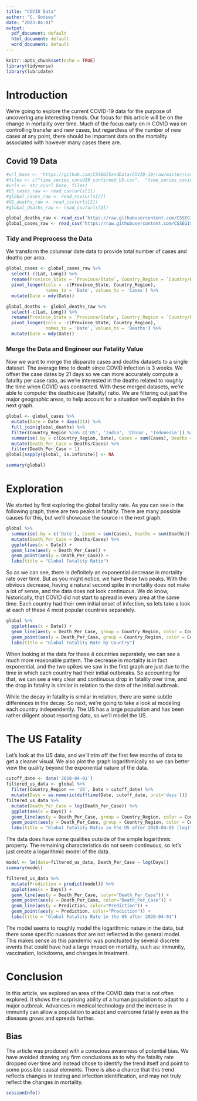 ```yaml
---
title: "COVID Data"
author: "C. Godsey"
date: "2023-04-01"
output:
  pdf_document: default
  html_document: default
  word_document: default
---
```


```r
knitr::opts_chunk$set(echo = TRUE)
library(tidyverse)
library(lubridate)
```

# Introduction

We're going to explore the current COVID-19 data for the purpose of uncovering any interesting trends. Our focus for this article
will be on the change in mortality over time. Much of the focus early on in COVID was on controlling transfer and new cases, but regardless of the number of new cases at any point, there should be important data on the mortality associated with however
many cases there are.

## Covid 19 Data

```r
#url_base <- 'https://github.com/CSSEGISandData/COVID-19/raw/master/csse_covid_19_data/csse_covid_19_time_series/'
#files <- c("time_series_covid19_confirmed_US.csv",  "time_series_covid19_confirmed_global.csv", "time_series_covid19_deaths_US.csv",  "time_series_covid19_deaths_global.csv")
#urls <- str_c(url_base, files)
#US_cases_raw <- read_csv(urls[1])
#global_cases_raw <- read_csv(urls[2])
#US_deaths_raw <- read_csv(urls[2])
#global_deaths_raw <- read_csv(urls[3])

global_deaths_raw <- read_csv('https://raw.githubusercontent.com/CSSEGISandData/COVID-19/master/csse_covid_19_data/csse_covid_19_time_series/time_series_covid19_deaths_global.csv')
global_cases_raw <- read_csv('https://raw.githubusercontent.com/CSSEGISandData/COVID-19/master/csse_covid_19_data/csse_covid_19_time_series/time_series_covid19_confirmed_global.csv')
```

### Tidy and Preprocess the Data

We transform the columnar date data to provide total number of cases and deaths per area.

```r
global_cases <- global_cases_raw %>% 
  select(-c(Lat, Long)) %>%
  rename(Province_State = `Province/State`, Country_Region = `Country/Region`) %>%
  pivot_longer(cols = -c(Province_State, Country_Region),
               names_to = 'Date', values_to = 'Cases') %>%
  mutate(Date = mdy(Date))

global_deaths <- global_deaths_raw %>% 
  select(-c(Lat, Long)) %>%
  rename(Province_State = `Province/State`, Country_Region = `Country/Region`) %>%
  pivot_longer(cols = -c(Province_State, Country_Region),
               names_to = 'Date', values_to = 'Deaths') %>%
  mutate(Date = mdy(Date))
```

### Merge the Data and Engineer our Fatality Value

Now we want to merge the disparate cases and deaths datasets to a single dataset. The average time to death since COVID infection is 3 weeks. We offset the case dates by 21 days so we can more accurately compute a fatality per case ratio, as we're interested in the deaths related to roughly the time when COVID was contracted. With these merged datasets, we're able to computer the death/case (fatality) ratio. We are filtering out just the major geographic areas, to help account for a situation we'll explain in the next graph. 

```r
global <- global_cases %>% 
  mutate(Date = Date + days(21)) %>%
  full_join(global_deaths) %>%
  filter(Country_Region %in% c('US', 'India', 'China', 'Indonesia')) %>%
  summarise(.by = c(Country_Region, Date), Cases = sum(Cases), Deaths = sum(Deaths)) %>%
  mutate(Death_Per_Case = Deaths/Cases) %>%
  filter(Death_Per_Case < 1)
global[sapply(global, is.infinite)] <- NA

summary(global)
```
# Exploration

We started by first exploring the global fatality rate. As you can see in the following graph, there are two peaks in fatality. There are many possible causes for this, but we'll showcase the source in the next graph.

```r
global %>%
  summarise(.by = c('Date'), Cases = sum(Cases), Deaths = sum(Deaths)) %>%
  mutate(Death_Per_Case = Deaths/Cases) %>%
  ggplot(aes(x = Date)) +
  geom_line(aes(y = Death_Per_Case)) +
  geom_point(aes(y = Death_Per_Case)) +
  labs(title = "Global Fatality Ratio")
```
So as we can see, there is definitely an exponential decrease in mortality rate over time. But as you might notice, we have these two peaks. With the obvious decrease, having a natural second spike in mortality does not make a lot of sense, and the data does not look continuous. We do know, historically, that COVID did not start to spread in every area at the same time. Each country had their own initial onset of infection, so lets take a look at each of these 4 most popular countries separately.

```r
global %>%
  ggplot(aes(x = Date)) +
  geom_line(aes(y = Death_Per_Case, group = Country_Region, color = Country_Region)) +
  geom_point(aes(y = Death_Per_Case, group = Country_Region, color = Country_Region)) +
  labs(title = "Global Fatality Rate by Country")
```

When looking at the data for these 4 countries separately, we can see a much more reasonable pattern. The decrease in mortality is in fact exponential, and the two spikes we saw in the first graph are just due to the time in which each country had their initial outbreaks. So accounting for that, we can see a very clear and continuous drop in fatality over time, and the drop in fatality is similar in relation to the date of the initial outbreak.

While the decay in fatality is similar in relation, there are some subtle differences in the decay. So next, we're going to take a look at modeling each country independently. The US has a large population and has been rather diligent about reporting data, so we'll model the US.

# The US Fatality

Let's look at the US data, and we'll trim off the first few months of data to get a cleaner visual. We also plot the graph logarithmically so we can better view the quality beyond the exponential nature of the data.

```r
cutoff_date <- date('2020-04-01')
filtered_us_data <- global %>%
  filter(Country_Region == 'US', Date > cutoff_date) %>%
  mutate(Days = as.numeric(difftime(Date, cutoff_date, unit='days')))
filtered_us_data %>%
  mutate(Death_Per_Case = log(Death_Per_Case)) %>%
  ggplot(aes(x = Days)) +
  geom_line(aes(y = Death_Per_Case, group = Country_Region, color = Country_Region)) +
  geom_point(aes(y = Death_Per_Case, group = Country_Region, color = Country_Region)) +
  labs(title = "Global Fatality Ratio in the US after 2020-04-01 (log)")
```

The data does have some qualities outside of the simple logarithmic property. The remaining characteristics do not seem continuous, so let's just create a logarithmic model of the data.

```r
model <- lm(data=filtered_us_data, Death_Per_Case ~ log(Days))
summary(model)
```

```r
filtered_us_data %>%
  mutate(Prediction = predict(model)) %>%
  ggplot(aes(x = Days)) +
  geom_line(aes(y = Death_Per_Case, color="Death_Per_Case")) +
  geom_point(aes(y = Death_Per_Case, color="Death_Per_Case")) +
  geom_line(aes(y = Prediction, color="Prediction")) +
  geom_point(aes(y = Prediction, color="Prediction")) +
  labs(title = "Global Fatality Rate in the US after 2020-04-01")
```

The model seems to roughly model the logarithmic nature in the data, but there some specific nuances that are not reflected in the general model. This makes sense as this pandemic was punctuated by several discrete events that could have had a large impact on mortality, such as: immunity, vaccination, lockdowns, and changes in treatment.

# Conclusion

In this article, we explored an area of the COVID data that is not often explored. It shows the surprising ability of a human population to adapt to a major outbreak. Advances in medical technology and the increase in immunity can allow a population to adapt and overcome fatality even as the diseases grows and spreads further.

## Bias

The article was produced with a conscious awareness of potential bias. We have avoided drawing any firm conclusions as to why the fatality rate dropped over time and instead chose to identify the trend itself and point to some possible causal elements. There is also a chance that this trend reflects changes in testing and infection identification, and may not truly reflect the changes in mortality.

```r
sessionInfo()
```
